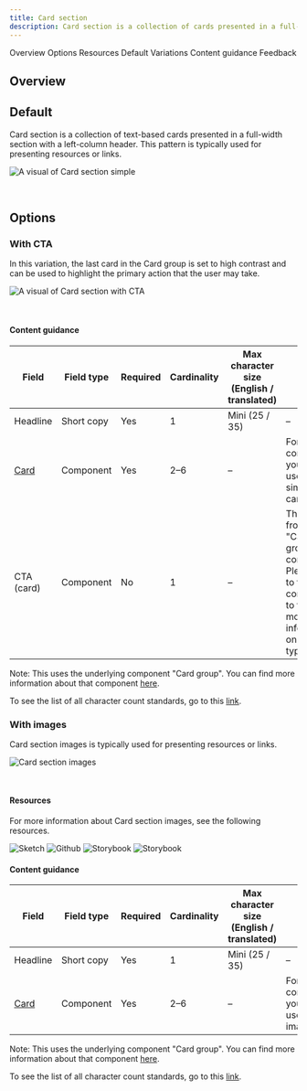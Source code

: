 ```yaml
---
title: Card section
description: Card section is a collection of cards presented in a full-width section with a left-column header that responds to the grid. When using a CTA (call-to-action) within a card, use an icon. The Primary and Secondary buttons should be reserved for the most important action a user can take on the page.
---
```



<ComponentDescription name="Card section" type="layout" />

<AnchorLinks>

<AnchorLink>Overview</AnchorLink>
<AnchorLink>Options</AnchorLink>
<AnchorLink>Resources</AnchorLink>
<AnchorLink>Default</AnchorLink>
<AnchorLink>Variations</AnchorLink>
<AnchorLink>Content guidance</AnchorLink>
<AnchorLink>Feedback</AnchorLink>

</AnchorLinks>

## Overview
<ResourceLinks name="Card section" type="layout" />

## Default

Card section is a collection of text-based cards presented in a full-width section with a left-column header. This pattern is typically used for presenting resources or links.

![A visual of Card section simple](../../images/pattern/card-section/card-section-simple.jpg)

<br />

## Options

### With CTA

In this variation, the last card in the Card group is set to high contrast and can be used to highlight the primary action that the user may take.

![A visual of Card section with CTA](../../images/pattern/card-section/card-section-cta.jpg)

<br />

#### Content guidance

| Field                                                                           | Field type | Required | Cardinality | Max character size (English / translated) | Notes                                                                                                               |
| ------------------------------------------------------------------------------- | ---------- | -------- | ----------- | ----------------------------------------- | ------------------------------------------------------------------------------------------------------------------- |
| Headline                                                                        | Short copy | Yes      | 1           | Mini (25 / 35)                            | –                                                                                                                   |
| [Card](https://www.ibm.com/standards/carbon/components/card) | Component  | Yes      | 2–6         | –                                         | For this component, you must use the simple card.                                                                   |
| CTA (card)                                                                      | Component  | No       | 1           | –                                         | This CTA is from the "Card group" component. Please go to that component to find more information on this CTA type. |

Note: This uses the underlying component "Card group". You can find more information about that component <a href="https://www.ibm.com/standards/carbon/components/card-group">here</a>.

To see the list of all character count standards, go to this <a href="https://github.com/carbon-design-system/carbon-for-ibm-dotcom-website/wiki/Character-count-standards" target="_blank" rel="noreferrer noopener nofollow">link</a>.

### With images
Card section images is typically used for presenting resources or links.

![Card section images](../../images/pattern/card-section/card-section-images.jpg)

<br />

#### Resources
For more information about Card section images, see the following resources. 

<CardGroup>
  <MiniCard
    title="Design specifications for Card section images"
    href="https://ibm.ent.box.com/folder/102045217811?s=u4acyo9oeqya8xidimxtidh8k8y08fza"
  >
    <img src={sketchSymbol} alt="Sketch"/>
  </MiniCard>
  <MiniCard
    title="Functional specifications for Card section images"
    href="https://github.com/carbon-design-system/carbon-for-ibm-dotcom-website/wiki/Card-section-images"
  >
    <img src={githubSymbol} alt="Github"/>
  </MiniCard>
  <MiniCard
    title="React Storybook"
    href="https://www.ibm.com/standards/carbon/react/?path=/story/components-card-section-images--default"
  >
    <img src={devtoolSymbol} alt="Storybook"/>
  </MiniCard>
  <MiniCard
    title="Web Components Storybook"
    href="https://www.ibm.com/standards/carbon/web-components/?path=/story/components-card-section-images--default"
  >
    <img src={devtoolSymbol} alt="Storybook"/>
  </MiniCard>
</CardGroup>


#### Content guidance

| Field                                                                           | Field type | Required | Cardinality | Max character size (English / translated) | Notes                                            |
| ------------------------------------------------------------------------------- | ---------- | -------- | ----------- | ----------------------------------------- | ------------------------------------------------ |
| Headline                                                                        | Short copy | Yes      | 1           | Mini (25 / 35)                            | –                                                |
| [Card](https://www.ibm.com/standards/carbon/components/card) | Component  | Yes      | 2–6         | –                                         | For this component, you must use the image card. |

Note: This uses the underlying component "Card group". You can find more information about that component <a href="https://www.ibm.com/standards/carbon/components/card-group">here</a>.

To see the list of all character count standards, go to this <a href="https://github.com/carbon-design-system/carbon-for-ibm-dotcom-website/wiki/Character-count-standards" target="_blank" rel="noreferrer noopener nofollow">link</a>.


<ComponentFooter name="Card section" type="layout" />
